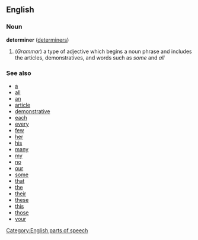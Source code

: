 ==English==

===Noun===
'''determiner''' ([[determiners]])

# (''Grammar'') a type of adjective which begins a noun phrase and includes the articles, demonstratives, and words such as ''some'' and ''all''

===See also===
*[[a]]
*[[all]]
*[[an]]
*[[article]]
*[[demonstrative]]
*[[each]]
*[[every]]
*[[few]]
*[[her]]
*[[his]]
*[[many]]
*[[my]]
*[[no]]
*[[our]]
*[[some]]
*[[that]]
*[[the]]
*[[their]]
*[[these]]
*[[this]]
*[[those]]
*[[your]]

[[Category:English parts of speech]]